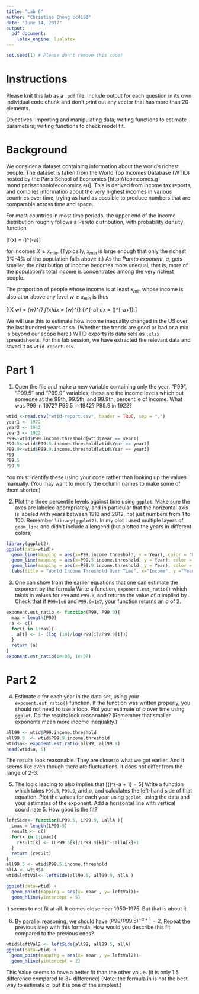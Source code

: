 ```yaml
---
title: "Lab 6"
author: "Christine Chong cc4190"
date: "June 14, 2017"
output: 
  pdf_document: 
    latex_engine: lualatex
---
```


```r
set.seed(1) # Please don't remove this code!
```

# Instructions 
Please knit this lab as a `.pdf` file. Include output for each question in its own individual code chunk and don't print out any vector that has more than 20 elements.

Objectives: Importing and manipulating data; writing functions to estimate parameters; writing functions to check model fit.

# Background

We consider a dataset containing information about the world's richest people. The dataset is taken from the World Top Incomes Database (WTID) hosted by the Paris School of Economics [http://topincomes.g-mond.parisschoolofeconomics.eu]. This is derived from income tax reports, and compiles information about the very highest incomes in various countries over time, trying as hard as possible to produce numbers that are comparable across time and space.

For most countries in most time periods, the upper end of the income distribution roughly follows a Pareto distribution, with probability density function

\[f(x) = \frac{(a-1)}{x_{min}}\left(\frac{x}{x_{min}}\right)^{-a}\]

for incomes $X \geq x_{min}$.  (Typically, $x_{min}$ is large enough that only the richest 3\%-4\% of the population falls above it.) As the *Pareto exponent*, $a$, gets smaller, the distribution of income becomes more unequal, that is, more of the population's total income is concentrated among the very richest people.

The proportion of people whose income is at least $x_{min}$ whose income is also at or above any level $w \geq x_{min}$ is thus

\[\textbf{Pr}(X \geq w) = \int_{w}^{\infty} f(x)dx = \int_{w}^{\infty} \frac{(a-1)}{x_{min}}\left(\frac{x}{x_{min}}\right)^{-a} dx = \left(\frac{w}{x_{min}}\right)^{-a+1}.\]

We will use this to estimate how income inequality changed in the US over the last hundred
years or so. (Whether the trends are good or bad or a mix is beyond our scope here.) WTID exports its data sets as `.xlsx` spreadsheets. For this lab session, we have extracted the relevant data and saved it as `wtid-report.csv`.

# Part 1

1. Open the file and make a new variable containing only the year, "P99", "P99.5" and "P99.9" variables; these are the income levels which put someone at the 99th, 99.5th, and 99.9th, percentile of income. What was P99 in 1972? P99.5 in 1942? P99.9 in 1922?
```r
wtid <-read.csv("wtid-report.csv", header = TRUE, sep = ",")
year1 <- 1972
year2 <- 1942
year3 <- 1922
P99<-wtid$P99.income.threshold[wtid$Year == year1]
P99.5<-wtid$P99.5.income.threshold[wtid$Year == year2]
P99.9<-wtid$P99.9.income.threshold[wtid$Year == year3]
P99
P99.5
P99.9
```
You must identify these using your code rather than looking up the values manually. (You may want to modify the column names to make some of them shorter.)

2. Plot the three percentile levels against time using `ggplot`. Make sure the axes are labeled appropriately, and in particular that the horizontal axis is labeled with years between 1913 and 2012, not just numbers from 1 to 100.  Remember `library(ggplot2)`.  In my plot I used multiple layers of `geom_line` and didn't include a lengend (but plotted the years in different colors).
```r
library(ggplot2)
ggplot(data=wtid)+
  geom_line(mapping = aes(x=P99.income.threshold, y = Year), color = "blue")+
  geom_line(mapping = aes(x=P99.5.income.threshold, y = Year), color = "orange")+
  geom_line(mapping = aes(x=P99.9.income.threshold, y = Year), color = "red")+
  labs(title = "World Income Threshold Over Time", x="Income", y ="Year")
```

3. One can show from the earlier equations that one can estimate the exponent by the formula
\begin{equation}
a = 1 - \frac{\log 10}{\log \left(\frac{P99}{P99.9}\right)} \label{eq:1}
\end{equation}
Write a function, `exponent.est_ratio()` which takes in values for `P99` and `P99.9`, and returns the value of $a$ implied by \eqref{eq:1}. Check that if `P99=1e6` and `P99.9=1e7`, your function returns an $a$ of 2.
```r
exponent.est_ratio <- function(P99, P99.9){
  max = length(P99)
  a <- c()
  for(i in 1:max){  
    a[i] <- 1- (log (10)/log(P99[i]/P99.9[i]))
  }
  return (a)
}
exponent.est_ratio(1e+06, 1e+07)
```

# Part 2

4. Estimate $a$ for each year in the data set, using your `exponent.est_ratio()` function. If the function was written properly, you should not need to use a loop. Plot your estimate of $a$ over time using `ggplot`. Do the results look reasonable? (Remember that smaller exponents mean more income inequality.)
```r
all99 <- wtid$P99.income.threshold
all99.9  <- wtid$P99.9.income.threshold
wtid$a<- exponent.est_ratio(all99, all99.9)
head(wtid$a, 5)
```
The results look reasonable. They are close to what we got earlier. And it seems like even though there are fluctuations, it does not differ from the range of 2-3.

5. The logic leading to \eqref{eq:1} also implies that
\[\left(\frac{P99.5}{P99.9}\right)^{-a + 1} = 5\]
Write a function which takes `P99.5`, `P99.9`, and $a$, and calculates the left-hand side of that equation. Plot the values for each year using `ggplot`, using the data and your estimates of the exponent. Add a horizontal line with vertical coordinate 5. How good is the fit?
```r
leftSide<- function(LP99.5, LP99.9, LallA ){
  Lmax = length(LP99.5)
  result <- c()
  for(k in 1:Lmax){
    result[k] <- (LP99.5[k]/LP99.9[k])^-LallA[k]+1
  }
  return (result)
}
all99.5 <- wtid$P99.5.income.threshold
allA <- wtid$a
wtid$leftVal<- leftSide(all99.5, all99.9, allA )

ggplot(data=wtid) +
  geom_point(mapping = aes(x= Year , y= leftVal))+
  geom_hline(yintercept = 5)
```
It seems to not fit at all. It comes close near 1950-1975. But that is about it

6. By parallel reasoning, we should have $(P99/P99.5)^{-a+1} = 2$. Repeat the previous step with this formula. How would you describe this fit compared to the previous ones?

```r
wtid$leftVal2 <- leftSide(all99, all99.5, allA)
ggplot(data=wtid) +
  geom_point(mapping = aes(x= Year , y= leftVal2))+
  geom_hline(yintercept = 2)
```
This Value seems to have a better fit than the other value. (it is only 1.5 difference compared to 3+ difference)
(Note: the formula in \eqref{eq:1} is not the best way to estimate $a$, but it is one of the simplest.)

